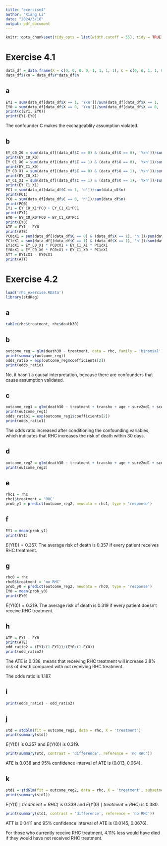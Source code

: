 ```yaml
---
title: "exercise4"
author: "Xiang Li"
date: "2024/3/16"
output: pdf_document
---
```

```r
knitr::opts_chunk$set(tidy_opts = list(width.cutoff = 55), tidy = TRUE)
```
# Exercise 4.1
```r
data_df = data.frame(X = c(0, 0, 0, 0, 1, 1, 1, 1), C = c(0, 0, 1, 1, 0, 0, 1, 1), Y = c(0, 1, 0, 1, 0, 1, 0, 1), n = c(80, 20, 20, 10, 80, 20, 80, 40))
data_df$Yxn = data_df$Y*data_df$n
```
## a
```r
EY1 = sum(data_df[data_df$X == 1, 'Yxn'])/sum(data_df[data_df$X == 1, 'n'])
EY0 = sum(data_df[data_df$X == 0, 'Yxn'])/sum(data_df[data_df$X == 0, 'n'])
print(c(EY1, EY0))
print(EY1-EY0)
```
The confounder C makes the exchageablity assumption violated.

## b
```r
EY_C0_X0 = sum(data_df[(data_df$C == 0) & (data_df$X == 0), 'Yxn'])/sum(data_df[(data_df$C == 0) & (data_df$X == 0), 'n'])
print(EY_C0_X0)
EY_C1_X0 = sum(data_df[(data_df$C == 1) & (data_df$X == 0), 'Yxn'])/sum(data_df[(data_df$C == 1) & (data_df$X == 0), 'n'])
print(EY_C1_X0)
EY_C0_X1 = sum(data_df[(data_df$C == 0) & (data_df$X == 1), 'Yxn'])/sum(data_df[(data_df$C == 0) & (data_df$X == 1), 'n'])
print(EY_C0_X1)
EY_C1_X1 = sum(data_df[(data_df$C == 1) & (data_df$X == 1), 'Yxn'])/sum(data_df[(data_df$C == 1) & (data_df$X == 1), 'n'])
print(EY_C1_X1)
PC1 = sum(data_df[data_df$C == 1, 'n'])/sum(data_df$n)
print(PC1)
PC0 = sum(data_df[data_df$C == 0, 'n'])/sum(data_df$n)
print(PC0)
EY1 = EY_C0_X1*PC0 + EY_C1_X1*PC1
print(EY1)
EY0 = EY_C0_X0*PC0 + EY_C1_X0*PC1
print(EY0)
ATE = EY1 - EY0
print(ATE)
PC0cX1 = sum(data_df[(data_df$C == 0) & (data_df$X == 1), 'n'])/sum(data_df[data_df$X == 1, 'n'])
PC1cX1 = sum(data_df[(data_df$C == 1) & (data_df$X == 1), 'n'])/sum(data_df[data_df$X == 1, 'n'])
EY1cX1 = EY_C0_X1 * PC0cX1 + EY_C1_X1 * PC1cX1
EY0cX1 = EY_C0_X0 * PC0cX1 + EY_C1_X0 * PC1cX1
ATT = EY1cX1 - EY0cX1
print(ATT)
```
# Exercise 4.2
```r
load('rhc_exercise.RData')
library(stdReg)
```
## a
```r
table(rhc$treatment, rhc$death30)
```
## b
```r
outcome_reg = glm(death30 ~ treatment, data = rhc, family = 'binomial')
print(summary(outcome_reg))
odds_ratio = exp(outcome_reg$coefficients[2])
print(odds_ratio)
```
No, it hasn't a causal interpretation, because there are confounders that cause assumption validated.

## c
```r
outcome_reg1 = glm(death30 ~ treatment + transhx + age + surv2md1 + scoma1 + hrt1 + bili1 + wtkilo1 + cat1 + aps1, data = rhc, family = 'binomial')
print(outcome_reg1)
odds_ratio1 = exp(outcome_reg1$coefficients[2])
print(odds_ratio1)
```
The odds ratio increased after conditioning the confounding variables, which indicates that RHC increases the risk of death within 30 days.

## d
```r
outcome_reg2 = glm(death30 ~ treatment + transhx + age + surv2md1 + scoma1 + hrt1 + bili1 + wtkilo1 + cat1 + aps1 + treatment:transhx + treatment:age + treatment:surv2md1 + treatment:scoma1 + treatment:hrt1 + treatment:bili1 + treatment:wtkilo1 + treatment:cat1 + treatment:aps1, data = rhc, family = 'binomial')
print(outcome_reg2)
```
## e
```r
rhc1 = rhc
rhc1$treatment = 'RHC'
prob_y1 = predict(outcome_reg2, newdata = rhc1, type = 'response')
```
## f
```r
EY1 = mean(prob_y1)
print(EY1)
```
$E(Y(1)) = 0.357$. The average risk of death is 0.357 if every patient receives RHC treatment.

## g
```r
rhc0 = rhc
rhc0$treatment = 'no RHC'
prob_y0 = predict(outcome_reg2, newdata = rhc0, type = 'response')
EY0 = mean(prob_y0)
print(EY0)
```
$E(Y(0)) = 0.319$. The average risk of death is 0.319 if every patient doesn't receive RHC treatment.

## h
```r
ATE = EY1 - EY0
print(ATE)
odd_ratio2 = (EY1/(1-EY1))/(EY0/(1-EY0))
print(odd_ratio2)
```
The ATE is 0.038, means that receiving RHC treatment will increase 3.8% risk of death compared with not receiving RHC treatment.

The odds ratio is 1.187.

## i
```r
print(odds_ratio1 - odd_ratio2)
```
## j
```r
std = stdGlm(fit = outcome_reg2, data = rhc, X = 'treatment')
print(summary(std))
```
$E(Y(1))$ is 0.357 and $E(Y(0))$ is 0.319.
```r
print(summary(std, contrast = 'difference', reference = 'no RHC'))
```
ATE is 0.038 and 95% confidence interval of ATE is (0.013, 0.064).

## k
```r
std1 = stdGlm(fit = outcome_reg2, data = rhc, X = 'treatment', subsetnew = treatment == 'RHC')
print(summary(std1))
```
$E(Y(1) \mid treatment=RHC)$ is 0.339 and $E(Y(0) \mid treatment=RHC)$ is 0.380.
```r
print(summary(std1, contrast = 'difference', reference = 'no RHC'))
```
ATT is 0.0411 and 95% confidence interval of ATE is (0.0145, 0.0676).

For those who currently receive RHC treatment, 4.11% less would have died if they would have not received RHC treatment.
